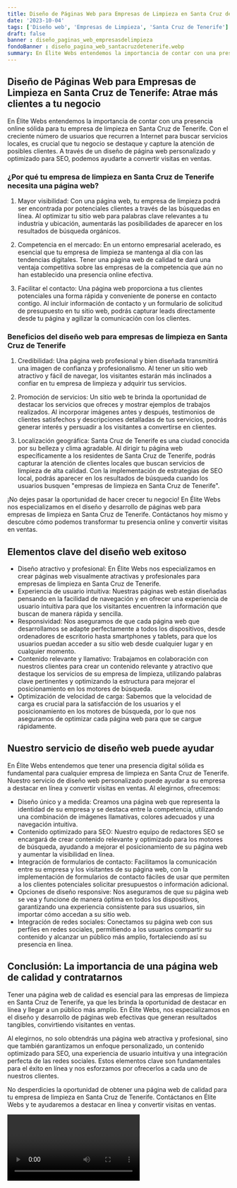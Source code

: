 ```yaml
---
title: Diseño de Páginas Web para Empresas de Limpieza en Santa Cruz de Tenerife
date: '2023-10-04'
tags: ['Diseño web', 'Empresas de Limpieza', 'Santa Cruz de Tenerife']
draft: false
banner : diseño_paginas_web_empresasdelimpieza
fondoBanner : diseño_pagina_web_santacruzdetenerife.webp
summary: En Élite Webs entendemos la importancia de contar con una presencia online sólida para tu empresa de limpieza en Santa Cruz de Tenerife. Con el creciente número de usuarios que recurren a Internet para buscar servicios locales, es crucial que tu negocio se destaque y capture la atención de posibles clientes. A través de un diseño de página web personalizado y optimizado para SEO, podemos ayudarte a convertir visitas en ventas.
---
```


## Diseño de Páginas Web para Empresas de Limpieza en Santa Cruz de Tenerife: Atrae más clientes a tu negocio

En Élite Webs entendemos la importancia de contar con una presencia online sólida para tu empresa de limpieza en Santa Cruz de Tenerife. Con el creciente número de usuarios que recurren a Internet para buscar servicios locales, es crucial que tu negocio se destaque y capture la atención de posibles clientes. A través de un diseño de página web personalizado y optimizado para SEO, podemos ayudarte a convertir visitas en ventas.

### ¿Por qué tu empresa de limpieza en Santa Cruz de Tenerife necesita una página web?

1. Mayor visibilidad: Con una página web, tu empresa de limpieza podrá ser encontrada por potenciales clientes a través de las búsquedas en línea. Al optimizar tu sitio web para palabras clave relevantes a tu industria y ubicación, aumentarás las posibilidades de aparecer en los resultados de búsqueda orgánicos.

2. Competencia en el mercado: En un entorno empresarial acelerado, es esencial que tu empresa de limpieza se mantenga al día con las tendencias digitales. Tener una página web de calidad te dará una ventaja competitiva sobre las empresas de la competencia que aún no han establecido una presencia online efectiva.

3. Facilitar el contacto: Una página web proporciona a tus clientes potenciales una forma rápida y conveniente de ponerse en contacto contigo. Al incluir información de contacto y un formulario de solicitud de presupuesto en tu sitio web, podrás capturar leads directamente desde tu página y agilizar la comunicación con los clientes.

### Beneficios del diseño web para empresas de limpieza en Santa Cruz de Tenerife

1. Credibilidad: Una página web profesional y bien diseñada transmitirá una imagen de confianza y profesionalismo. Al tener un sitio web atractivo y fácil de navegar, los visitantes estarán más inclinados a confiar en tu empresa de limpieza y adquirir tus servicios.

2. Promoción de servicios: Un sitio web te brinda la oportunidad de destacar los servicios que ofreces y mostrar ejemplos de trabajos realizados. Al incorporar imágenes antes y después, testimonios de clientes satisfechos y descripciones detalladas de tus servicios, podrás generar interés y persuadir a los visitantes a convertirse en clientes.

3. Localización geográfica: Santa Cruz de Tenerife es una ciudad conocida por su belleza y clima agradable. Al dirigir tu página web específicamente a los residentes de Santa Cruz de Tenerife, podrás capturar la atención de clientes locales que buscan servicios de limpieza de alta calidad. Con la implementación de estrategias de SEO local, podrás aparecer en los resultados de búsqueda cuando los usuarios busquen "empresas de limpieza en Santa Cruz de Tenerife".

¡No dejes pasar la oportunidad de hacer crecer tu negocio! En Élite Webs nos especializamos en el diseño y desarrollo de páginas web para empresas de limpieza en Santa Cruz de Tenerife. Contáctanos hoy mismo y descubre cómo podemos transformar tu presencia online y convertir visitas en ventas.

<GifSeo />

<Cta />

## Elementos clave del diseño web exitoso

- Diseño atractivo y profesional: En Élite Webs nos especializamos en crear páginas web visualmente atractivas y profesionales para empresas de limpieza en Santa Cruz de Tenerife.
- Experiencia de usuario intuitiva: Nuestras páginas web están diseñadas pensando en la facilidad de navegación y en ofrecer una experiencia de usuario intuitiva para que los visitantes encuentren la información que buscan de manera rápida y sencilla.
- Responsividad: Nos aseguramos de que cada página web que desarrollamos se adapte perfectamente a todos los dispositivos, desde ordenadores de escritorio hasta smartphones y tablets, para que los usuarios puedan acceder a su sitio web desde cualquier lugar y en cualquier momento.
- Contenido relevante y llamativo: Trabajamos en colaboración con nuestros clientes para crear un contenido relevante y atractivo que destaque los servicios de su empresa de limpieza, utilizando palabras clave pertinentes y optimizando la estructura para mejorar el posicionamiento en los motores de búsqueda.
- Optimización de velocidad de carga: Sabemos que la velocidad de carga es crucial para la satisfacción de los usuarios y el posicionamiento en los motores de búsqueda, por lo que nos aseguramos de optimizar cada página web para que se cargue rápidamente.

## Nuestro servicio de diseño web puede ayudar

En Élite Webs entendemos que tener una presencia digital sólida es fundamental para cualquier empresa de limpieza en Santa Cruz de Tenerife. Nuestro servicio de diseño web personalizado puede ayudar a su empresa a destacar en línea y convertir visitas en ventas. Al elegirnos, ofrecemos:
- Diseño único y a medida: Creamos una página web que representa la identidad de su empresa y se destaca entre la competencia, utilizando una combinación de imágenes llamativas, colores adecuados y una navegación intuitiva.
- Contenido optimizado para SEO: Nuestro equipo de redactores SEO se encargará de crear contenido relevante y optimizado para los motores de búsqueda, ayudando a mejorar el posicionamiento de su página web y aumentar la visibilidad en línea.
- Integración de formularios de contacto: Facilitamos la comunicación entre su empresa y los visitantes de su página web, con la implementación de formularios de contacto fáciles de usar que permiten a los clientes potenciales solicitar presupuestos o información adicional.
- Opciones de diseño responsive: Nos aseguramos de que su página web se vea y funcione de manera óptima en todos los dispositivos, garantizando una experiencia consistente para sus usuarios, sin importar cómo accedan a su sitio web.
- Integración de redes sociales: Conectamos su página web con sus perfiles en redes sociales, permitiendo a los usuarios compartir su contenido y alcanzar un público más amplio, fortaleciendo así su presencia en línea.

## Conclusión: La importancia de una página web de calidad y contratarnos

Tener una página web de calidad es esencial para las empresas de limpieza en Santa Cruz de Tenerife, ya que les brinda la oportunidad de destacar en línea y llegar a un público más amplio. En Élite Webs, nos especializamos en el diseño y desarrollo de páginas web efectivas que generan resultados tangibles, convirtiendo visitantes en ventas.

Al elegirnos, no solo obtendrás una página web atractiva y profesional, sino que también garantizamos un enfoque personalizado, un contenido optimizado para SEO, una experiencia de usuario intuitiva y una integración perfecta de las redes sociales. Estos elementos clave son fundamentales para el éxito en línea y nos esforzamos por ofrecerlos a cada uno de nuestros clientes.

No desperdicies la oportunidad de obtener una página web de calidad para tu empresa de limpieza en Santa Cruz de Tenerife. Contáctanos en Élite Webs y te ayudaremos a destacar en línea y convertir visitas en ventas.

<Video />

<CtaBot job='Empresas de Limpieza' city='Santa Cruz de Tenerife'/>

<Gmaps query='Santa Cruz de Tenerife+españa+maps' />